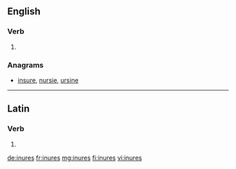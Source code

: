 ==English==

===Verb===
{{head|en|verb form}}

# {{en-third-person singular of|inure}}

===Anagrams===
* [[insure#English|insure]], [[nursie#English|nursie]], [[ursine#English|ursine]]

----

==Latin==

===Verb===
{{la-verb-form|inūrēs}}

# {{inflection of|inūrō||2|s|fut|act|ind|lang=la}}

[[de:inures]]
[[fr:inures]]
[[mg:inures]]
[[fi:inures]]
[[vi:inures]]